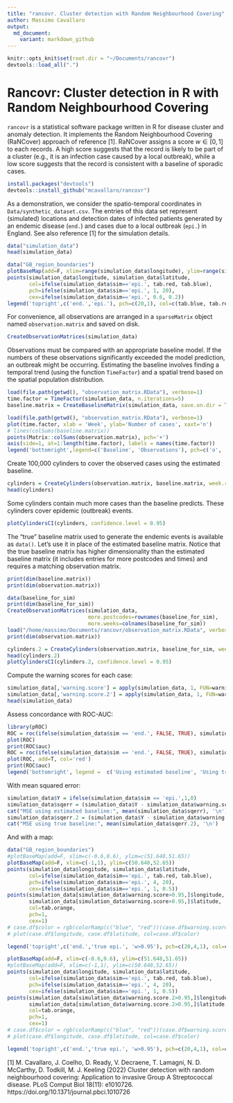 ```yaml
---
title: "rancovr. Cluster detection with Random Neighbourhood Covering"
author: Massimo Cavallaro
output:
  md_document:
    variant: markdown_github
---
```


```r
knitr::opts_knit$set(root.dir = "~/Documents/rancovr")
devtools::load_all(".")
```

# Rancovr: Cluster detection in R with Random Neighbourhood Covering

`rancovr` is a statistical software package written in R for disease cluster
and anomaly detection.
It implements the Random Neighbourhood Covering (RaNCover) approach of reference [1].
RaNCover assigns a score $w \in [0,1]$ to each records.
A high score suggests that the record is likely to be part of a cluster (e.g., it is an infection case caused by a local outbreak),
while a low score suggests that the record is consistent with a baseline of sporadic cases.




```r
install.packages("devtools")
devtools::install_github("mcavallaro/rancovr")
```


As a demonstration, we consider the spatio-temporal coordinates  in `Data/synthetic_dataset.csv`.
The entries of this data set represent (simulated) locations and detection dates of infected patients  generated by an endemic disease (`end.`) and
cases due to a local outbreak (`epi.`) in England.
See also reference [1] for the simulation details.



```r
data("simulation_data")
head(simulation_data)
```


```r
data("GB_region_boundaries")
plotBaseMap(add=F, xlim=range(simulation_data$longitude), ylim=range(simulation_data$latitude))
points(simulation_data$longitude, simulation_data$latitude,
       col=ifelse(simulation_data$sim=='epi.', tab.red, tab.blue),
       pch=ifelse(simulation_data$sim=='epi.', 1, 20),
       cex=ifelse(simulation_data$sim=='epi.', 0.6, 0.2))
legend('topright',c('end.','epi.'), pch=c(20,1), col=c(tab.blue, tab.red))
```
For convenience, all observations are arranged in a `sparseMatrix` object named `observation.matrix` and saved on disk.
```r
CreateObservationMatrices(simulation_data)
```
Observations must be compared with an appropriate baseline model. If the numbers
of these observations significantly exceeded the model prediction, an outbreak might be occurring. Estimating the baseline involves finding a temporal trend (using the function `TimeFactor`) and  a spatial trend based on the spatial population distribution. 
```r
load(file.path(getwd(), "observation_matrix.RData"), verbose=1)
time.factor = TimeFactor(simulation_data, n.iterations=5)
baseline.matrix = CreateBaselineMatrix(simulation_data, save.on.dir = T)
```



```r
load(file.path(getwd(), "observation_matrix.RData"), verbose=1)
plot(time.factor, xlab = 'Week', ylab='Number of cases', xaxt='n')
# lines(colSums(baseline.matrix))
points(Matrix::colSums(observation.matrix), pch='+')
axis(side=1, at=1:length(time.factor), labels = names(time.factor))
legend('bottomright',legend=c('Baseline', 'Observations'), pch=c('o', '+'))
```




Create  100,000 cylinders to cover the observed cases using the estimated baseline.

```r
cylinders = CreateCylinders(observation.matrix, baseline.matrix, week.range = c(0,99), n.cylinders = 100000)
head(cylinders)
```

Some cylinders contain much more cases than the baseline predicts. These cylinders cover epidemic (outbreak) events.
```r
plotCylindersCI(cylinders, confidence.level = 0.95)
```

The "true" baseline matrix used to generate the endemic events is available as `data()`.
Let's use it in place of the estimated baseline matrix.
Notice that the true baseline matrix has higher dimensionality than the estimated baseline matrix (it includes entries for more postcodes and times) and requires a matching observation matrix.
```r
print(dim(baseline.matrix))
print(dim(observation.matrix))

data(baseline_for_sim)
print(dim(baseline_for_sim))
CreateObservationMatrices(simulation_data,
                          more.postcodes=rownames(baseline_for_sim),
                          more.weeks=colnames(baseline_for_sim))
load("/home/massimo/Documents/rancovr/observation_matrix.RData", verbose=1)
print(dim(observation.matrix))
```


```r
cylinders.2 = CreateCylinders(observation.matrix, baseline_for_sim, week.range = c(0,99), n.cylinders = 100000)
head(cylinders.2)
plotCylindersCI(cylinders.2, confidence.level = 0.95)
```



Compute the warning scores for each case:
```r
simulation_data[,'warning.score'] = apply(simulation_data, 1, FUN=warning.score, cylinders)
simulation_data[,'warning.score.2'] = apply(simulation_data, 1, FUN=warning.score, cylinders.2)
head(simulation_data)
```



Assess concordance with ROC-AUC:
```r
library(pROC)
ROC = roc(ifelse(simulation_data$sim == 'end.', FALSE, TRUE), simulation_data$warning.score)
plot(ROC)
print(ROC$auc)
ROC = roc(ifelse(simulation_data$sim == 'end.', FALSE, TRUE), simulation_data$warning.score.2)
plot(ROC, add=T, col='red')
print(ROC$auc)
legend('bottomright', legend =  c('Using estimated baseline', 'Using true baseline'), lty=1, col=c('black','red'))
```

With mean squared error:
```r
simulation_data$Y = ifelse(simulation_data$sim == 'epi.',1,0)
simulation_data$sqerr = (simulation_data$Y - simulation_data$warning.score)^2
cat("MSE using estimated baseline:", mean(simulation_data$sqerr), '\n') 
simulation_data$sqerr.2 = (simulation_data$Y - simulation_data$warning.score.2)^2
cat("MSE using true baseline:", mean(simulation_data$sqerr.2), '\n') 
```


And with a map:

```r
data("GB_region_boundaries")
#plotBaseMap(add=F, xlim=c(-0.6,0.6), ylim=c(51.648,51.65))
plotBaseMap(add=F, xlim=c(-1,1), ylim=c(50.648,52.65))
points(simulation_data$longitude, simulation_data$latitude,
       col=ifelse(simulation_data$sim=='epi.', tab.red, tab.blue),
       pch=ifelse(simulation_data$sim=='epi.', 4, 20),
       cex=ifelse(simulation_data$sim=='epi.', 1, 0.5))
points(simulation_data[simulation_data$warning.score>0.95,]$longitude,
       simulation_data[simulation_data$warning.score>0.95,]$latitude,
       col=tab.orange,
       pch=1,
       cex=1)
# case.df$color = rgb(colorRamp(c("blue", "red"))(case.df$warning.score) / 255)
# plot(case.df$longitude, case.df$latitude, col=case.df$color)

legend('topright',c('end.','true epi.', 'w>0.95'), pch=c(20,4,1), col=c(tab.blue, tab.red, tab.orange))
```


```r
plotBaseMap(add=F, xlim=c(-0.6,0.6), ylim=c(51.648,51.65))
#plotBaseMap(add=F, xlim=c(-1,1), ylim=c(50.648,52.65))
points(simulation_data$longitude, simulation_data$latitude,
       col=ifelse(simulation_data$sim=='epi.', tab.red, tab.blue),
       pch=ifelse(simulation_data$sim=='epi.', 4, 20),
       cex=ifelse(simulation_data$sim=='epi.', 1, 0.5))
points(simulation_data[simulation_data$warning.score.2>0.95,]$longitude,
       simulation_data[simulation_data$warning.score.2>0.95,]$latitude,
       col=tab.orange,
       pch=1,
       cex=1)
# case.df$color = rgb(colorRamp(c("blue", "red"))(case.df$warning.score) / 255)
# plot(case.df$longitude, case.df$latitude, col=case.df$color)

legend('topright',c('end.','true epi.', 'w>0.95'), pch=c(20,4,1), col=c(tab.blue, tab.red, tab.orange))
```



[1] M. Cavallaro, J. Coelho, D. Ready, V. Decraene, T. Lamagni, N. D. McCarthy, D. Todkill, M. J. Keeling (2022)
Cluster detection with random neighbourhood covering: Application to invasive Group A Streptococcal disease. PLoS Comput Biol 18(11): e1010726.
https://doi.org/10.1371/journal.pbci.1010726

